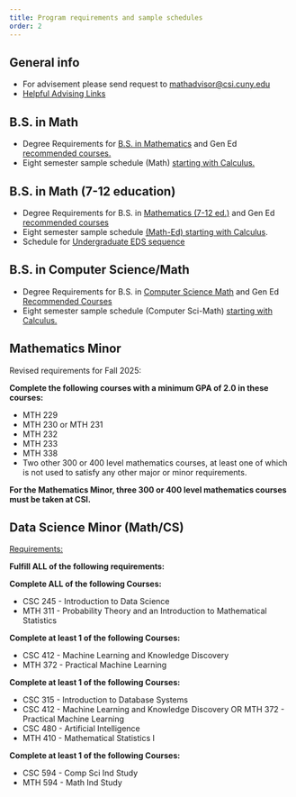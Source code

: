 ```yaml
---
title: Program requirements and sample schedules
order: 2
---
```


## General info

- For advisement please send request to [mathadvisor@csi.cuny.edu](mailto:mathadvisor@csi.cuny.edu)
- [Helpful Advising Links](00-Advising links.pdf)

## B.S. in Math

-   Degree Requirements for
    [B.S. in Mathematics](Degree_Req_BS_in_Math_Fall2024.pdf)
    and Gen Ed [recommended courses.](Math_GenEd.pdf)
-   Eight semester sample schedule (Math)
    [starting with Calculus.](MathematicsBS_DegreeMap.pdf)

## B.S. in Math (7-12 education)

-   Degree Requirements for B.S. in
    [Mathematics (7-12 ed.)](Degree_Req_BS_in_MathEd_Fall2024.pdf)
    and Gen Ed [recommended courses](MathEd_GenEd.pdf)
-   Eight semester sample schedule
    [(Math-Ed) starting with Calculus](Mathematics7-12BS_DegreeMap.pdf).
-   Schedule for [Undergraduate EDS sequence](UG_Sec_Program_MthED_NOT_TEACHER_ACADEMY_EDS_sequence.pdf)

## B.S. in Computer Science/Math

-   Degree Requirements for B.S. in
    [Computer Science Math](degree_Req_BS_in_CS_Math_Fall2024.pdf)
    and Gen Ed [Recommended Courses](MthCSC_GenEd_Veronica.pdf)
-   Eight semester sample schedule (Computer Sci-Math)
    [starting with Calculus.](ComputerScienceMathematicsBS_DegreeMap.pdf)

## Mathematics Minor

Revised requirements for Fall 2025:

**Complete the following courses with a minimum GPA of 2.0 in these courses:**

* MTH 229
* MTH 230 or MTH 231
* MTH 232
* MTH 233
* MTH 338
* Two other 300 or 400 level mathematics courses, at least one of which is not used to satisfy any other major or minor requirements.

**For the Mathematics Minor, three 300 or 400 level mathematics courses must be taken at CSI.**

## Data Science Minor (Math/CS)

[Requirements:](https://csi-undergraduate.catalog.cuny.edu/programs/DATASC-MIN)

**Fulfill ALL of the following requirements:**

**Complete ALL of the following Courses:**

* CSC 245 - Introduction to Data Science
* MTH 311 - Probability Theory and an Introduction to Mathematical Statistics

**Complete at least 1 of the following Courses:**

* CSC 412 - Machine Learning and Knowledge Discovery
* MTH 372 - Practical Machine Learning

**Complete at least 1 of the following Courses:**

* CSC 315 - Introduction to Database Systems
* CSC 412 - Machine Learning and Knowledge Discovery
OR MTH 372 - Practical Machine Learning
* CSC 480 - Artificial Intelligence
* MTH 410 - Mathematical Statistics I

**Complete at least 1 of the following Courses:**

* CSC 594 - Comp Sci Ind Study
* MTH 594 - Math Ind Study
